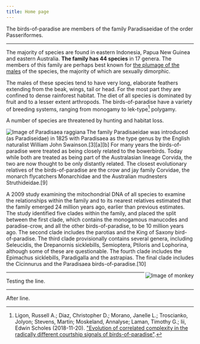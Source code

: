 ```yaml
---
title: Home page
---
```


The birds-of-paradise are members of the family Paradisaeidae of the order Passeriformes. 

---

The majority of species are found in eastern Indonesia, Papua New Guinea and eastern Australia. **The family has 44 species** in 17 genera. The members of this family are perhaps best known for [the plumage of the males](https://www.scientificamerican.com/article/why-are-male-birds-more-c/) of the species, the majority of which are sexually dimorphic. 

<Articles count={3} category="birds-of-paradise" bool={true} num={666} tags="one,two,three" numbers="1,2,3" />

The males of these species tend to have very long, elaborate feathers extending from the beak, wings, tail or head. For the most part they are confined to dense rainforest habitat. The diet of all species is dominated by fruit and to a lesser extent arthropods. The birds-of-paradise have a variety of breeding systems, ranging from monogamy to lek-type[^1] polygamy.

A number of species are threatened by hunting and habitat loss.

<Image align="left" alt="Image of Paradisaea raggiana" src="/other/bird.jpg" title="Paradisaea raggiana" />

The family Paradisaeidae was introduced (as Paradiseidae) in 1825 with Paradisaea as the type genus by the English naturalist William John Swainson.[3][a][b] For many years the birds-of-paradise were treated as being closely related to the bowerbirds. Today while both are treated as being part of the Australasian lineage Corvida, the two are now thought to be only distantly related. The closest evolutionary relatives of the birds-of-paradise are the crow and jay family Corvidae, the monarch flycatchers Monarchidae and the Australian mudnesters Struthideidae.[9]

<Articles count={3} category="parrots" bool={false} num={111} />

A 2009 study examining the mitochondrial DNA of all species to examine the relationships within the family and to its nearest relatives estimated that the family emerged 24 million years ago, earlier than previous estimates. The study identified five clades within the family, and placed the split between the first clade, which contains the monogamous manucodes and paradise-crow, and all the other birds-of-paradise, to be 10 million years ago. The second clade includes the parotias and the King of Saxony bird-of-paradise. The third clade provisionally contains several genera, including Seleucidis, the Drepanornis sicklebills, Semioptera, Ptiloris and Lophorina, although some of these are questionable. The fourth clade includes the Epimachus sicklebills, Paradigalla and the astrapias. The final clade includes the Cicinnurus and the Paradisaea birds-of-paradise.[10]

<Image 
    align="right" 
    alt="Image of monkey" 
    src="/other/monkey.png" 
    title="This is image of monkey" 
/>

---

Testing the line.

---

After line.

[^1]: Ligon, Russell A.; Diaz, Christopher D.; Morano, Janelle L.; Troscianko, Jolyon; Stevens, Martin; Moskeland, Annalyse; Laman, Timothy G.; Iii, Edwin Scholes (2018-11-20). ["Evolution of correlated complexity in the radically different courtship signals of birds-of-paradise"](https://www.ncbi.nlm.nih.gov/pmc/articles/PMC6245505).